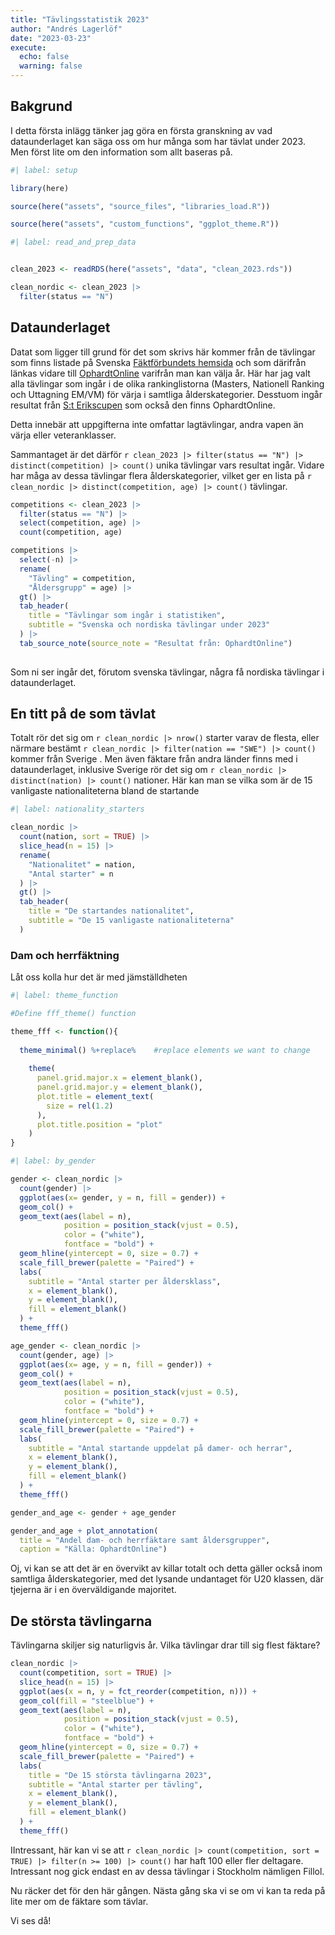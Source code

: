 ```yaml
---
title: "Tävlingsstatistik 2023"
author: "Andrés Lagerlöf"
date: "2023-03-23"
execute: 
  echo: false
  warning: false
---
```


## Bakgrund

I detta första inlägg tänker jag göra en första granskning av vad dataunderlaget kan säga oss om hur många som har tävlat under 2023. Men först lite om den information som allt baseras på.

```r
#| label: setup

library(here)

source(here("assets", "source_files", "libraries_load.R"))

source(here("assets", "custom_functions", "ggplot_theme.R"))
```

```r
#| label: read_and_prep_data


clean_2023 <- readRDS(here("assets", "data", "clean_2023.rds"))

clean_nordic <- clean_2023 |> 
  filter(status == "N")

```

## Dataunderlaget

Datat som ligger till grund för det som skrivs här kommer från de tävlingar som finns listade på Svenska [Fäktförbundets hemsida](https://svenskfaktning.se/landslag/svensk-ranking-och-uttagningskriterier/) och som därifrån länkas vidare till [OphardtOnline](https://fencing.ophardt.online/sv/search/rankings/3?season=2023) varifrån man kan välja år. Här har jag valt alla tävlingar som ingår i de olika rankinglistorna (Masters, Nationell Ranking och Uttagning EM/VM) för värja i samtliga ålderskategorier. Desstuom ingår resultat från [S:t Erikscupen](https://fencing.ophardt.online/sv/search/rankings/72) som också den finns OphardtOnline.

::: callout-important
Detta innebär att uppgifterna inte omfattar lagtävlingar, andra vapen än värja eller veteranklasser.
:::

Sammantaget är det därför `r clean_2023 |> filter(status == "N") |> distinct(competition) |> count()` unika tävlingar vars resultat ingår. Vidare har måga av dessa tävlingar flera ålderskategorier, vilket ger en lista på `r clean_nordic |> distinct(competition, age) |> count()` tävlingar.

```r
competitions <- clean_2023 |> 
  filter(status == "N") |> 
  select(competition, age) |>
  count(competition, age)

competitions |> 
  select(-n) |>
  rename(
    "Tävling" = competition,
    "Åldersgrupp" = age) |> 
  gt() |> 
  tab_header(
    title = "Tävlingar som ingår i statistiken",
    subtitle = "Svenska och nordiska tävlingar under 2023"
  ) |> 
  tab_source_note(source_note = "Resultat från: OphardtOnline")
  
```

Som ni ser ingår det, förutom svenska tävlingar, några få nordiska tävlingar i dataunderlaget.

## En titt på de som tävlat

Totalt rör det sig om `r clean_nordic |> nrow()` starter varav de flesta, eller närmare bestämt `r clean_nordic |> filter(nation == "SWE") |> count()` kommer från Sverige . Men även fäktare från andra länder finns med i dataunderlaget, inklusive Sverige rör det sig om `r clean_nordic |> distinct(nation) |> count()` nationer. Här kan man se vilka som är de 15 vanligaste nationaliteterna bland de startande

```r
#| label: nationality_starters

clean_nordic |> 
  count(nation, sort = TRUE) |> 
  slice_head(n = 15) |> 
  rename(
    "Nationalitet" = nation,
    "Antal starter" = n
  ) |> 
  gt() |> 
  tab_header(
    title = "De startandes nationalitet",
    subtitle = "De 15 vanligaste nationaliteterna"
  )
```

### Dam och herrfäktning

Låt oss kolla hur det är med jämställdheten

```r
#| label: theme_function

#Define fff_theme() function

theme_fff <- function(){ 
  
  theme_minimal() %+replace%    #replace elements we want to change
    
    theme(
      panel.grid.major.x = element_blank(),
      panel.grid.major.y = element_blank(),
      plot.title = element_text(
        size = rel(1.2)
      ),
      plot.title.position = "plot"
    )
}  

```

```r
#| label: by_gender

gender <- clean_nordic |> 
  count(gender) |> 
  ggplot(aes(x= gender, y = n, fill = gender)) +
  geom_col() +
  geom_text(aes(label = n),
            position = position_stack(vjust = 0.5),
            color = ("white"),
            fontface = "bold") +
  geom_hline(yintercept = 0, size = 0.7) +
  scale_fill_brewer(palette = "Paired") +
  labs(
    subtitle = "Antal starter per åldersklass",
    x = element_blank(),
    y = element_blank(),
    fill = element_blank()
  ) + 
  theme_fff()

age_gender <- clean_nordic |> 
  count(gender, age) |> 
  ggplot(aes(x= age, y = n, fill = gender)) +
  geom_col() +
  geom_text(aes(label = n),
            position = position_stack(vjust = 0.5),
            color = ("white"),
            fontface = "bold") +
  geom_hline(yintercept = 0, size = 0.7) +
  scale_fill_brewer(palette = "Paired") +
  labs(
    subtitle = "Antal startande uppdelat på damer- och herrar",
    x = element_blank(),
    y = element_blank(),
    fill = element_blank()
  ) + 
  theme_fff()

gender_and_age <- gender + age_gender

gender_and_age + plot_annotation(
  title = "Andel dam- och herrfäktare samt åldersgrupper",
  caption = "Källa: OphardtOnline")
```

Oj, vi kan se att det är en övervikt av killar totalt och detta gäller också inom samtliga ålderskategorier, med det lysande undantaget för U20 klassen, där tjejerna är i en överväldigande majoritet.

## De största tävlingarna

Tävlingarna skiljer sig naturligvis år. Vilka tävlingar drar till sig flest fäktare?

```r

clean_nordic |> 
  count(competition, sort = TRUE) |> 
  slice_head(n = 15) |> 
  ggplot(aes(x = n, y = fct_reorder(competition, n))) +
  geom_col(fill = "steelblue") +
  geom_text(aes(label = n),
            position = position_stack(vjust = 0.5),
            color = ("white"),
            fontface = "bold") +
  geom_hline(yintercept = 0, size = 0.7) +
  scale_fill_brewer(palette = "Paired") +
  labs(
    title = "De 15 största tävlingarna 2023",
    subtitle = "Antal starter per tävling",
    x = element_blank(),
    y = element_blank(),
    fill = element_blank()
  ) + 
  theme_fff()
```

IIntressant, här kan vi se att `r clean_nordic |> count(competition, sort = TRUE) |> filter(n >= 100) |> count()` har haft 100 eller fler deltagare. Intressant nog gick endast en av dessa tävlingar i Stockholm nämligen Fillol.

Nu räcker det för den här gången. Nästa gång ska vi se om vi kan ta reda på lite mer om de fäktare som tävlar.

Vi ses då!
